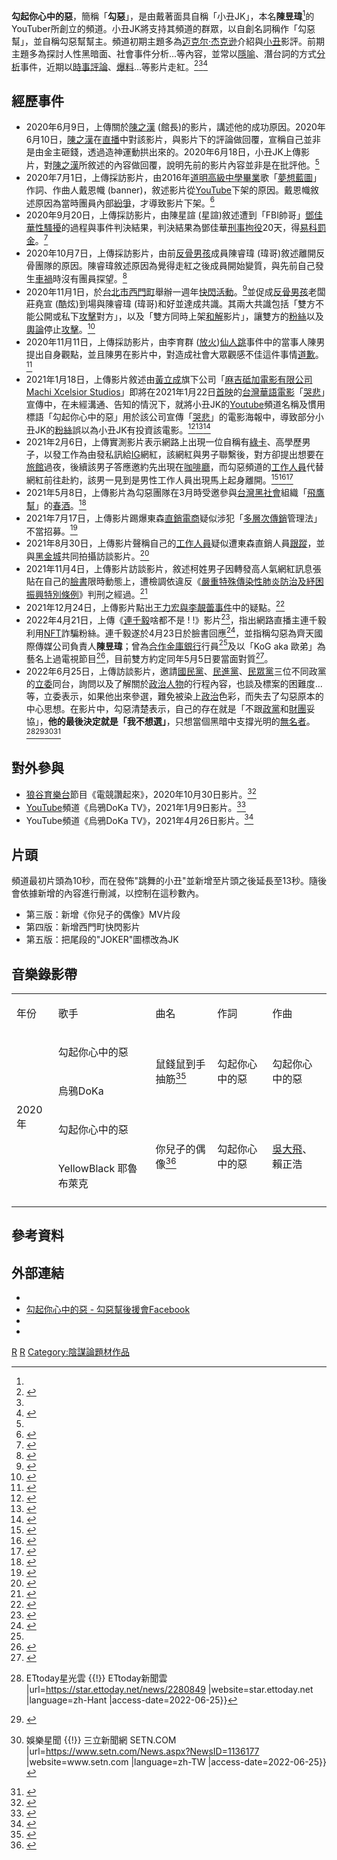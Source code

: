 {{copyedit|time=2021-4-25T13:25:57+00:00}}
{{noteTA
|2=zh-cn:杰克逊; zh-tw:傑克森; zh-hk:積遜; zh-sg:杰森;
}}
{{Infobox YouTube personality
|name = 勾起你心中的惡
|image =Taiwan Youtuber 小丑JK performance in Ximending, Taipei.jpg
|image_size =200px
|caption = 小丑JK於臺北西門町的表演
|birth_name = 陳昱瑋<ref name="陳昱瑋">{{cite news |title=勾惡認了「真實身分」！爆遭出賣設局　倒數7天見連千毅 |url=https://www.nownews.com/news/5788431 |work=NOWnews |date=2022-04-28 |language=zh-tw}}</ref>
|birth_date = {{Birth year and age|1993}}
|nationality = {{ROC}}
|occupation = [[YouTuber|Youtuber]]<br>齊天國際傳媒有限公司負責人<br>黑騎士國際股份有限公司負責人<small>（已解散）</small>
|origin = {{TW}}
|education = [[國立雲林科技大學|國立雲林科技大學]]會計系（2015年畢業）<ref name="edu">{{Cite web|title=網爆勾惡幫主身份是「網路歌手」！真面目激似敖犬　8大超狂經歷起底|url=https://star.ettoday.net/news/2236630|access-date=2022-04-28|date=2022-04-24|language=zh-TW}}</ref><br>[[臺中市立豐原商業高級中等學校|豐原高商]]（2011年畢業）<ref name="edu" />
|partner =
|spouse =
|website =
|channels =
[https://www.youtube.com/channel/UCAkRbhvO977aPiQOKJD5LOw 勾起你心中的惡]
<br>
|creator =陳昱瑋<ref name="陳昱瑋">{{cite news |title=勾惡認了「真實身分」！爆遭出賣設局　倒數7天見連千毅 |url=https://www.nownews.com/news/5788431 |work=NOWnews |date=2022-04-28 |language=zh-tw}}</ref> 
|years_active = 2019至今
|genre = 自創題材呈現、社會議題論點、政治、時事分析、爆料
|subscribers = 81.2萬
|subscriber_date = 2022年6月15日
|views = 84,637,282
|view_date = 2022年6月26日
|network = 
|associated_acts =
|silver_button=yes|silver_year=2019
|gold_button=no
|gold_year=
}}
'''勾起你心中的惡'''，簡稱「'''勾惡'''」，是由戴著面具自稱「小丑JK」，本名'''陳昱瑋'''<ref name="陳昱瑋" />的YouTuber所創立的頻道。小丑JK將支持其頻道的群眾，以自創名詞稱作「勾惡幫」，並自稱勾惡幫幫主。頻道初期主題多為[[迈克尔·杰克逊|迈克尔·杰克逊]]介紹與[[小丑_(角色)|小丑]]影評。前期主題多為探討人性黑暗面、社會事件分析...等內容，並常以[[隱喻|隱喻]]、潛台詞的方式[[分析|分析]]事件，近期以[[時事|時事]][[評論|評論]]、[[爆料|爆料]]...等影片走紅。<ref name=COOL-STYLE>{{Cite web|title=YouTuber 牛肉事件再起？館長 憤慨回應「造神說」、遭 小丑JK 反擊 "我是一個藝術表演者、需要你細細品味"！|url=https://www.cool-style.com.tw/wd2/archives/531700|accessdate=2020-12-16|date=2020-06-20|author=World Peace|work=COOL-STYLE 潮流生活網|language=zh-TW}}</ref><ref name=":0" /><ref>{{Cite web |date=2022-04-24 |title=勾惡小丑遭爆是「網路歌手」 真面目被起底激似他！8大超狂經歷曝光 |url=https://www.mirrormedia.mg/story/20220424web002/ |website=鏡週刊 Mirror Media |language=zh-Hant |access-date=2022-06-25}}</ref>

== 經歷事件 ==
* 2020年6月9日，上傳關於[[陳之漢|陳之漢]] (館長)的影片，講述他的成功原因。2020年6月10日，[[陳之漢|陳之漢]]在[[現場直播|直播]]中對該影片，與影片下的評論做回覆，宣稱自己並非是由金主砸錢，透過造神運動拱出來的。2020年6月18日，小丑JK上傳影片，對[[陳之漢|陳之漢]]所敘述的內容做回覆，說明先前的影片內容並非是在批評他。<ref name=COOL-STYLE />
* 2020年7月1日，上傳採訪影片，由2016年[[高雄市私立道明高級中學|道明高級中學]][[畢業|畢業]]歌「[[夢想藍圖|夢想藍圖]]」作詞、作曲人戴恩幟 (banner)，敘述影片從[[YouTube|YouTube]]下架的原因。戴恩幟敘述原因為當時團員內部[[衝突|紛爭]]，才導致影片下架。<ref>{{Cite web|title=千萬點閱「爆紅歌曲MV」下架！作詞人出面爆內幕：吵架了|url=https://www.setn.com/News.aspx?NewsID=773646|accessdate=2020-12-15|date=2020-07-06|work=三立新聞網|language=zh-TW|archive-date=2020-10-03|archive-url=https://web.archive.org/web/20201003174731/https://www.setn.com/News.aspx?NewsID=773646|dead-url=no}}</ref>
* 2020年9月20日，上傳採訪影片，由陳星諠 (星諠)敘述遭到「FBI帥哥」[[鄧佳華|鄧佳華]][[性騷擾|性騷擾]]的過程與事件判決結果，判決結果為鄧佳華[[拘留|刑事拘役]]20天，得[[易科罰金|易科罰金]]。<ref>{{Cite web|title=遭鄧佳華摸胸！雪乳網紅傳與黑道合作…「幫主」身分遭起底|url=https://www.setn.com/News.aspx?NewsID=820458|accessdate=2020-12-27|date=2020-09-25|work=三立新聞網|language=zh-TW|archive-date=2020-11-01|archive-url=https://web.archive.org/web/20201101023443/https://www.setn.com/News.aspx?NewsID=820458|dead-url=no}}</ref>
* 2020年10月7日，上傳採訪影片，由前[[反骨男孩|反骨男孩]]成員陳睿瑋 (瑋哥)敘述離開反骨團隊的原因。陳睿瑋敘述原因為覺得走紅之後成員開始變質，與先前自己發生[[車禍|車禍]]時沒有團員探望。<ref>{{Cite web|title=瑋哥鬆口解約反骨！揭團員「為錢變了樣」…感慨車禍看清人心|url=https://www.ctwant.com/article/77426|accessdate=2020-12-15|work=www.ctwant.com|language=zh-TW|archive-date=2020-10-11|archive-url=https://web.archive.org/web/20201011151924/https://www.ctwant.com/article/77426|dead-url=no}}</ref>
* 2020年11月1日，於[[臺北市|台北市]][[西門町|西門町]]舉辦一週年[[快闪族|快閃活動]]。<ref>{{Cite web|title=「放火」女主角青青綠帽男友爆料頻道 《勾惡》謎樣網紅解密|url=https://tw.appledaily.com/local/20201112/IS7SWCX24NBQXIMEUJHEAPNUS4/|accessdate=2020-12-13|work=蘋果新聞網|language=zh-tw|archive-date=2020-11-12|archive-url=https://web.archive.org/web/20201112062323/https://tw.appledaily.com/local/20201112/IS7SWCX24NBQXIMEUJHEAPNUS4/|dead-url=no}}</ref>並促成[[反骨男孩|反骨男孩]]老闆莊堯宣 (酷炫)到場與陳睿瑋 (瑋哥)和好並達成共識。其兩大共識包括「雙方不能公開或私下[[攻擊|攻擊]]對方」，以及「雙方同時上架[[和解|和解]]影片」，讓雙方的[[粉絲文化|粉絲]]以及[[輿論|輿論]]停止[[攻擊|攻擊]]。<ref>{{Cite web|title=酷炫、瑋哥鬧翻1個月和好了！ 西門町當街擁抱：謝謝你一路陪伴|url=https://star.ettoday.net/news/1860552|accessdate=2020-12-15|last=ETtoday新聞雲|work=star.ettoday.net|language=zh-Hant|archive-date=2020-11-23|archive-url=https://web.archive.org/web/20201123150548/https://star.ettoday.net/news/1860552|dead-url=no}}</ref>
* 2020年11月11日，上傳採訪影片，由李育群 ([[放火_(YouTuber)|放火]])[[桃色敲詐|仙人跳]]事件中的當事人陳男提出自身觀點，並且陳男在影片中，對造成社會大眾觀感不佳這件事情[[道歉|道歉]]。<ref>{{Cite web|title=青青前男友出面道歉 最氣放火過夜「不是第一次」|url=https://tw.appledaily.com/life/20201111/ULVPGV5CG5HPJLYJGXDPSR7CWA/|accessdate=2020-12-15|work=蘋果新聞網|language=zh-tw|archive-date=2020-11-14|archive-url=https://web.archive.org/web/20201114232623/https://tw.appledaily.com/life/20201111/ULVPGV5CG5HPJLYJGXDPSR7CWA/|dead-url=no}}</ref>
* 2021年1月18日，上傳影片敘述由[[黃立成|黃立成]]旗下公司「[[麻吉砥加電影有限公司_Machi_Xcelsior_Studios|麻吉砥加電影有限公司 Machi Xcelsior Studios]]」即將在2021年1月22日[[首演|首映]]的[[臺灣|台灣]][[現代標準漢語|華語]][[電影|電影]]「[[哭悲|哭悲]]」宣傳中，在未經溝通、告知的情況下，就將小丑JK的[[Youtube|Youtube]]頻道名稱及慣用標語「勾起你心中的惡」用於該公司宣傳「[[哭悲|哭悲]]」的電影海報中，導致部分小丑JK的[[粉絲文化|粉絲]]誤以為小丑JK有投資該電影。<ref>{{Cite web|title=名號被濫用？爭議網紅YTR怒嗆黃立成 拍片宣戰|url=https://tw.news.yahoo.com/%E5%90%8D%E8%99%9F%E8%A2%AB%E6%BF%AB%E7%94%A8-%E7%88%AD%E8%AD%B0%E7%B6%B2%E7%B4%85ytr%E6%80%92%E5%97%86%E9%BB%83%E7%AB%8B%E6%88%90-%E6%8B%8D%E7%89%87%E5%AE%A3%E6%88%B0-030250504.html|accessdate=2021-01-17|work=tw.news.yahoo.com|language=zh-TW|archive-date=2021-01-22|archive-url=https://web.archive.org/web/20210122053830/https://tw.news.yahoo.com/%E5%90%8D%E8%99%9F%E8%A2%AB%E6%BF%AB%E7%94%A8-%E7%88%AD%E8%AD%B0%E7%B6%B2%E7%B4%85ytr%E6%80%92%E5%97%86%E9%BB%83%E7%AB%8B%E6%88%90-%E6%8B%8D%E7%89%87%E5%AE%A3%E6%88%B0-030250504.html|dead-url=no}}</ref><ref>{{Cite web|title=怒控黃立成電影涉侵權 網紅JK嗆麻吉大哥是「小弟中的小弟」|url=https://www.mirrormedia.mg/story/20210120soc004/|accessdate=2021-01-25|date=2021-01-20|work=鏡週刊|language=zh-Hant|archive-date=2021-02-01|archive-url=https://web.archive.org/web/20210201144545/https://www.mirrormedia.mg/story/20210120soc004/|dead-url=no}}</ref><ref>{{Cite web|title=好像網紅頻道？黃立成電影「哭悲」爆侵權爭議|url=https://tw.news.yahoo.com/%E5%A5%BD%E5%83%8F%E7%B6%B2%E7%B4%85%E9%A0%BB%E9%81%93-%E9%BB%83%E7%AB%8B%E6%88%90%E9%9B%BB%E5%BD%B1-%E5%93%AD%E6%82%B2-%E7%88%86%E4%BE%B5%E6%AC%8A%E7%88%AD%E8%AD%B0-154502203.html|accessdate=2021-01-25|work=tw.news.yahoo.com|language=zh-TW|archive-date=2021-01-30|archive-url=https://web.archive.org/web/20210130140925/https://tw.news.yahoo.com/%E5%A5%BD%E5%83%8F%E7%B6%B2%E7%B4%85%E9%A0%BB%E9%81%93-%E9%BB%83%E7%AB%8B%E6%88%90%E9%9B%BB%E5%BD%B1-%E5%93%AD%E6%82%B2-%E7%88%86%E4%BE%B5%E6%AC%8A%E7%88%AD%E8%AD%B0-154502203.html|dead-url=no}}</ref>
* 2021年2月6日，上傳實測影片表示網路上出現一位自稱有[[美国永久居民|綠卡]]、高學歷男子，以發工作為由發私訊給[[Instagram|IG]]網紅，該網紅與男子聯繫後，對方卻提出想要在[[酒店|旅館]]過夜，後續該男子答應邀約先出現在[[咖啡店|咖啡廳]]，而勾惡頻道的[[工作人員|工作人員]]代替網紅前往赴約，該男一見到是男性工作人員出現馬上起身離開。<ref>{{Cite web|title=高學歷綠卡男IG問正妹：10萬約見面？真面目曝光驚慌逃走|url=https://www.chinatimes.com/realtimenews/20210417001651-260402?chdtv|accessdate=2021-05-02|work=中時新聞網|language=zh-TW|archive-date=2021-05-02|archive-url=https://web.archive.org/web/20210502040436/https://www.chinatimes.com/realtimenews/20210417001651-260402?chdtv|dead-url=no}}</ref><ref>{{Cite web|title=高學歷綠卡男「10萬騙砲」IG網紅 真實外貌被曝光|url=https://www.ettoday.net/news/20210417/1962118.htm|accessdate=2021-05-02|last=https://www.facebook.com/ETtoday|work=ETtoday新聞雲|language=zh-Hant|archive-date=2021-05-03|archive-url=https://web.archive.org/web/20210503022736/https://www.ettoday.net/news/20210417/1962118.htm|dead-url=no}}</ref><ref>{{Cite web|title=男自稱有綠卡、高學歷狂約妹 聲稱去旅館「酬勞會很可觀」|url=https://news.ltn.com.tw/news/life/breakingnews/3502658|accessdate=2021-05-02|date=2021-04-17|last=自由時報電子報|work=自由時報電子報|language=zh-TW|archive-date=2021-05-02|archive-url=https://web.archive.org/web/20210502040438/https://news.ltn.com.tw/news/life/breakingnews/3502658|dead-url=no}}</ref>
* 2021年5月8日，上傳影片為勾惡團隊在3月時受邀參與[[臺灣|台灣]][[黑社會|黑社會]]組織「[[飛鷹幫|飛鷹幫]]」的[[春酒|春酒]]。<ref>{{Cite web|title=影／直擊台灣黑幫春酒現場！ 男遇前女友潑水大罵傻眼 |url=https://www.setn.com/News.aspx?NewsID=940956|access-date=2021-05-18|date=2021-05-18|last=三立新聞網|work=www.setn.com|language=zh-TW}}</ref>
* 2021年7月17日，上傳影片踢爆東森[[直销|直銷]][[电子商务|電商]]疑似涉犯「[[多層次傳銷|多層次傳銷]]管理法」不當招募。<ref>{{Cite web|title=【獨家】網紅爆東森直銷疑「老鼠會」公平交易委員會出手查真相|url=https://yimedia.com.tw/judicial/136283/|accessdate=2021-07-28|work=毅傳媒|language=zh-tw|archive-date=2021-11-21|archive-url=https://web.archive.org/web/20211121205148/https://yimedia.com.tw/judicial/136283/|dead-url=no}}</ref>
* 2021年8月30日，上傳影片聲稱自己的[[工作人員|工作人員]]疑似遭東森直銷人員[[跟蹤|跟蹤]]，並與[[黑金城|黑金城]]共同拍攝訪談影片。<ref>{{Cite web|title=【獨家】網紅勾惡槓東森直銷生波！驚爆工作人員遭跟蹤威脅|url=https://yimedia.com.tw/breaking-news-2/144321/|access-date=2021-08-30|work=毅傳媒|language=zh-tw|archive-date=2021-10-02|archive-url=https://web.archive.org/web/20211002101646/https://yimedia.com.tw/breaking-news-2/144321/|dead-url=no}}</ref>
* 2021年11月4日，上傳影片訪談影片，敘述柯姓男子因轉發高人氣網紅訊息張貼在自己的[[Facebook|臉書]]限時動態上，遭檢調依違反《[[嚴重特殊傳染性肺炎防治及紓困振興特別條例|嚴重特殊傳染性肺炎防治及紓困振興特別條例]]》判刑之經過。<ref>{{Cite web|title=男散布「假確診數」被起訴 這位網紅不爽了！怒嗆檢警：為何不辦我 ｜ 蘋果新聞網 ｜ 蘋果日報|url=https://tw.appledaily.com/local/20211105/76PG5OPDPZBFVHSA4XJDVHTCMU/|access-date=2022-04-18|date=2021-11-05|work=蘋果新聞網|language=zh-tw}}</ref>
* 2021年12月24日，上傳影片點出[[王力宏與李靚蕾事件|王力宏與李靚蕾事件]]中的疑點。<ref>{{Cite web|title=影／Yumi閨蜜爆料文反悔形象 他猜測：跟李靚蕾很熟|url=https://tw.news.yahoo.com/%E5%BD%B1-yumi%E9%96%A8%E8%9C%9C%E7%88%86%E6%96%99%E6%96%87%E5%8F%8D%E6%82%94%E5%BD%A2%E8%B1%A1-%E4%BB%96%E7%8C%9C%E6%B8%AC-%E8%B7%9F%E6%9D%8E%E9%9D%9A%E8%95%BE%E5%BE%88%E7%86%9F-033002110.html|access-date=2022-04-18|work=tw.news.yahoo.com|language=zh-TW}}</ref>
* 2022年4月21日，上傳《[[連千毅|連千毅]]啥都不是 ! !》影片<ref>{{cite web|title=連千毅啥都不是 ! !|url=https://www.youtube.com/watch?v=L54_t9uGcvU|access-date=2022-04-24|date=2022-04-21|work=[[YouTube|YouTube]]|dead-url=no}}</ref>，指出網路直播主連千毅利用[[NFT|NFT]]詐騙粉絲。連千毅遂於4月23日於臉書回應<ref>{{cite web|title=勾惡的真實面貌大曝光|url=https://www.facebook.com/N.P.F.KING/videos/791130475609212|access-date=2022-04-24|date=2022-04-23|work=[[Facebook|Facebook]]|dead-url=no}}</ref>，並指稱勾惡為齊天國際傳媒公司負責人'''陳昱瑋'''；曾為[[合作金庫銀行|合作金庫銀行]]行員<ref name="edu" />及以「KoG aka 歐弟」為藝名上過電視節目<ref>{{cite web|title=《同學！搞什麼鬼》2017/08/21 容易撞鬼的職業大公開!|url=https://www.youtube.com/watch?v=8lf71OVVeGs&t=2589s|access-date=2022-04-24|date=2017-08-24|work=[[YouTube|YouTube]]|dead-url=no}}</ref>，目前雙方約定同年5月5日要當面對質<ref>{{Cite web|title=勾惡小丑真面目被起底⋯列出8大超狂經歷！ 「特殊耳型」相似度超高|url=https://tw.news.yahoo.com/%E5%8B%BE%E6%83%A1%E5%B0%8F%E4%B8%91%E7%9C%9F%E9%9D%A2%E7%9B%AE%E8%A2%AB%E8%B5%B7%E5%BA%95%E2%8B%AF%E5%88%97%E5%87%BA-8-%E5%A4%A7%E8%B6%85%E7%8B%82%E7%B6%93%E6%AD%B7%EF%BC%81-%E3%80%8C%E7%89%B9%E6%AE%8A%E8%80%B3%E5%9E%8B%E3%80%8D%E7%9B%B8%E4%BC%BC%E5%BA%A6%E8%B6%85%E9%AB%98-051239181.html|access-date=2022-04-24|date=2022-04-24|work=tw.news.yahoo.com|language=zh-TW}}</ref>。
* 2022年6月25日，上傳訪談影片，邀請[[中國國民黨|國民黨]]、[[民主進步黨|民進黨]]、[[台灣民眾黨_(2019年)|民眾黨]]三位不同政黨的[[立法委員|立委]]同台，詢問以及了解關於[[政治人物|政治人物]]的行程內容，也談及標案的困難度...等，立委表示，如果他出來參選，難免被染上[[政治|政治]]色彩，而失去了勾惡原本的中心思想。在影片中，勾惡清楚表示，自己的存在就是「不跟[[政党|政黨]]和[[財團|財團]]妥協」，'''他的最後決定就是「我不想選」'''，只想當個黑暗中支撐光明的[[無名氏|無名者]]。<ref>{{Cite web |last=ETtoday新聞雲 |title=勾惡突「宣布參選」！ 20分鐘影片說清楚：準備血流成河 {{!}} ETtoday星光雲 {{!}} ETtoday新聞雲 |url=https://star.ettoday.net/news/2280849 |website=star.ettoday.net |language=zh-Hant |access-date=2022-06-25}}</ref><ref>{{Cite web |title=勾惡拋突震撼彈！放話「宣布參選」 |url=https://tw.news.yahoo.com/%E5%8B%BE%E6%83%A1%E6%8B%8B%E7%AA%81%E9%9C%87%E6%92%BC%E5%BD%88-%E6%94%BE%E8%A9%B1-%E5%AE%A3%E5%B8%83%E5%8F%83%E9%81%B8-151615219.html |website=tw.news.yahoo.com |language=zh-TW |access-date=2022-06-25}}</ref><ref>{{Cite web |last=三立新聞網 |date=2022-06-25 |title=黑底白字「宣布參選」！勾惡拍片全說了：準備血流成河 {{!}} 娛樂星聞 {{!}} 三立新聞網 SETN.COM |url=https://www.setn.com/News.aspx?NewsID=1136177 |website=www.setn.com |language=zh-TW |access-date=2022-06-25}}</ref><ref>{{Cite web |title=勾惡拋突震撼彈！放話「宣布參選」 |url=https://www.nownews.com/news/5849863 |website=MSN |language=zh-TW |access-date=2022-06-25}}</ref>

== 對外參與 ==

* [[狼谷育樂台|狼谷育樂台]]節目《電競讚起來》，2020年10月30日影片。<ref name=":0">{{Cite web|title=《電競讚起來》暗黑型網紅，小丑面具底下的真面目即將公諸於世？！│S6E08│20201030 - YouTube|url=https://www.youtube.com/watch?v=kBsJBk4Pn5E|accessdate=2020-11-01|work=www.youtube.com}}</ref>
* [[YouTube|YouTube]]頻道《烏鴉DoKa TV》，2021年1月9日影片。<ref>{{Cite web|title=烏鴉評柯建銘與司法 睡一覺就18萬人點閱|url=https://tw.news.yahoo.com/%E7%83%8F%E9%B4%89%E8%A9%95%E6%9F%AF%E5%BB%BA%E9%8A%98%E8%88%87%E5%8F%B8%E6%B3%95-%E7%9D%A1-%E8%A6%BA%E5%B0%B118%E8%90%AC%E4%BA%BA%E9%BB%9E%E9%96%B1-072512452.html|accessdate=2021-01-19|work=tw.news.yahoo.com|language=zh-TW}}</ref>
* YouTube頻道《烏鴉DoKa TV》，2021年4月26日影片。<ref>{{Cite web|title=靠爸族真好！警二代、柯二代玩法弄權|url=https://tw.news.yahoo.com/%E9%9D%A0%E7%88%B8%E6%97%8F%E7%9C%9F%E5%A5%BD-%E8%AD%A6%E4%BA%8C%E4%BB%A3-%E6%9F%AF%E4%BA%8C%E4%BB%A3%E7%8E%A9%E6%B3%95%E5%BC%84%E6%AC%8A-131125015.html|access-date=2021-05-18|work=tw.news.yahoo.com|language=zh-TW|archive-date=2021-05-18|archive-url=https://web.archive.org/web/20210518113920/https://tw.news.yahoo.com/%E9%9D%A0%E7%88%B8%E6%97%8F%E7%9C%9F%E5%A5%BD-%E8%AD%A6%E4%BA%8C%E4%BB%A3-%E6%9F%AF%E4%BA%8C%E4%BB%A3%E7%8E%A9%E6%B3%95%E5%BC%84%E6%AC%8A-131125015.html|dead-url=no}}</ref>
== 片頭 ==
頻道最初片頭為10秒，而在發佈"跳舞的小丑"並新增至片頭之後延長至13秒。隨後會依據新增的內容進行刪減，以控制在這秒數內。
* 第三版：新增《你兒子的偶像》MV片段
* 第四版：新增西門町快閃影片
* 第五版：把尾段的"JOKER"圖標改為JK

== 音樂錄影帶 ==
{| class="wikitable"
|年份
|歌手
|曲名
|作詞
|作曲
|-
| rowspan="4" |2020年
|勾起你心中的惡
| rowspan="2" |鼠錢鼠到手抽筋<ref>{{Cite web|title=【鼠錢鼠到手抽筋】feat. 烏鴉 ( 惡棍娛樂 ) Official Music Video 鼠年勾惡神曲 - YouTube|url=https://www.youtube.com/watch?v=5Wb5fNoH3x8|accessdate=2021-01-19|work=www.youtube.com|archive-date=2021-07-13|archive-url=https://web.archive.org/web/20210713092222/https://www.youtube.com/watch?v=5Wb5fNoH3x8|dead-url=no}}</ref>
| rowspan="2" |勾起你心中的惡
| rowspan="2" |勾起你心中的惡
|-
|烏鴉DoKa
|-
|勾起你心中的惡
| rowspan="2" |你兒子的偶像<ref>{{Cite web|title=2020神曲【你兒子的偶像】Official Music Video Crossover YellowBlack - YouTube|url=https://www.youtube.com/watch?v=3_vqulaoS2M|accessdate=2021-01-19|work=www.youtube.com|archive-date=2021-02-06|archive-url=https://web.archive.org/web/20210206152222/https://www.youtube.com/watch?v=3_vqulaoS2M|dead-url=no}}</ref>
| rowspan="2" |勾起你心中的惡
| rowspan="2" |[[吳志慶|吳大飛]]、賴正浩
|-
|YellowBlack 耶魯布萊克
|-
|}

== 參考資料 ==
{{reflist}}

== 外部連結 ==

* {{YouTube|channel=UCAkRbhvO977aPiQOKJD5LOw}}
* [https://www.facebook.com/joker081888 勾起你心中的惡 - 勾惡幫後援會Facebook]
* {{Instagram|joker081888857}}
* {{url|https://open.lbry.com/@%E5%8B%BE%E8%B5%B7%E4%BD%A0%E5%BF%83%E4%B8%AD%E7%9A%84%E6%83%A1:f|勾起你心中的惡的LBRY/Odysee頻道}}

{{Portal bar|台灣|網際網路|人物}}

[[Category:臺灣男性YouTuber|R]]
[[Category:台灣YouTube頻道|R]]
[[Category:陰謀論題材作品|Category:陰謀論題材作品]]